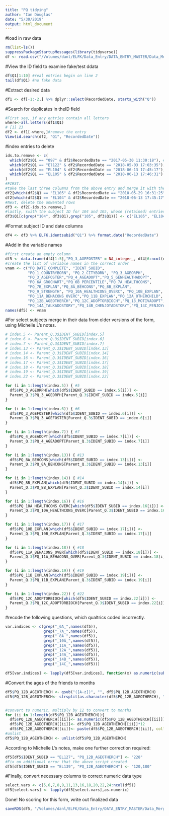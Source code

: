 ```yaml
---
title: "PQ tidying"
author: "Ian Douglas"
date: "5/30/2019"
output: html_document
---
```

#load in raw data
```r
rm(list=ls())
suppressPackageStartupMessages(library(tidyverse))
df <- read.csv("/Volumes/danl/ELFK/Data_Entry/DATA_ENTRY_MASTER/Data_Merge/01 Raw/QUALTRICS/PI/PQ raw.csv", stringsAsFactors = FALSE)
```
#View the ID field to examine fake/test ddata
```r
df$Q1[1:10] #real entries begin on line 2
tail(df$Q1) #no fake data
```
#Extract desired data
```r
df1 <- df[-1:-2,] %>% dplyr::select(RecordedDate, starts_with("Q"))
```
#Search for duplicates in theID field
```r
#First see, if any entries contain all letters
where<-all.letters(df1$Q1)
# [1] 23
df2 <- df1[-where,]#remove the entry
View(id.search(df2, "Q1", "RecordedDate"))
```
#index entries to delete
```r
ids.to.remove <- c(
  which(df2$Q1 == "097" & df2$RecordedDate == "2017-05-30 11:30:18"), #missingness
  which(df2$Q1 == "El122" & df2$RecordedDate == "2018-05-03 17:03:35"), # missingness
  which(df2$Q1 == "EL104" & df2$RecordedDate == "2018-06-13 17:45:17"),#missingness
  which(df2$Q1 == "EL105" & df2$RecordedDate == "2018-06-13 17:46:31")
)
#FIRST:
#take the last three columns from the above entry and merge it with the correct one.
df2[which(df2$Q1 == "EL105" & df2$RecordedDate == "2018-05-29 16:31:25"), 22:25] <-
df2[which(df2$Q1 == "EL104" & df2$RecordedDate == "2018-06-13 17:45:17"), 22:25]
#Next, delete the unwanted rows
df3 <- df2[-ids.to.remove,]
#lastly, swith the subject ID for 104 and 105, whose (retained) entries switched the subject ID
df3$Q1[c(grep("104", df3$Q1),grep("105", df3$Q1))] <- c("EL105", "EL104")
```
#Format subject ID and date columns
```r
df4 <- df3 %>% ELFK.identsubid("Q1") %>% format.date("RecordedDate")
```
#Add in the variable names
```r
#first create an empty column
df5 <- data.frame(df4[1:5],"PQ_3_AGEFOSTER" = NA_integer_, df4[6:ncol(df4)])
#create the list of variable names in the correct order
vnam <- c("PQ_DATE_COMPLETE", "IDENT_SUBID",
          "PQ_1_COUNTRYBORN", "PQ_2_CITYBORN", "PQ_3_AGEORPH", 
          "PQ_3_AGEFOSTER","PQ_4_AGEADOPT","PQ_5_GENHEALTHADOPT",
          "PQ_6A_GROCHART","PQ_6B_PERCENTILE","PQ_7A_HEALTHCONS",
          "PQ_7B_EXPLAN","PQ_8A_BEHCONS","PQ_8B_EXPLAN",
          "PQ_9_STRENGTH", "PQ_10A_HEALTHCONS_OVERC", "PQ_10B_EXPLAN",
          "PQ_11A_BEHACONS_OVERC","PQ_11B_EXPLAN","PQ_12A_OTHERCHILD",
          "PQ_12B_AGEOTHERCH","PQ_12C_ADOPTORBIOCH","PQ_13_MOTIVADOPT",
          "PQ_14A_TALKADOSTORY","PQ_14B_CHENJOYADSTORY","PQ_14C_PENJOYADSTORY")
names(df5) <- vnam
```
#For select subjects
merge in their data from older versions of the form, using Michelle L's notes.
```r
# index.5 <- Parent_Q.3$IDENT_SUBID[index.5]
# index.6 <- Parent_Q.3$IDENT_SUBID[index.6]
# index.7 <- Parent_Q.3$IDENT_SUBID[index.7]
# index.13 <- Parent_Q.3$IDENT_SUBID[index.13]
# index.14 <- Parent_Q.3$IDENT_SUBID[index.14]
# index.16 <- Parent_Q.3$IDENT_SUBID[index.16]
# index.17 <- Parent_Q.3$IDENT_SUBID[index.17]
# index.18 <- Parent_Q.3$IDENT_SUBID[index.18]
# index.19 <- Parent_Q.3$IDENT_SUBID[index.19]
# index.22 <- Parent_Q.3$IDENT_SUBID[index.22]

for (i in 1:length(index.5)) { #5
  df5$PQ_3_AGEORPH[which(df5$IDENT_SUBID == index.5[i])] <- 
  Parent_Q.3$PQ_3_AGEORPH[Parent_Q.3$IDENT_SUBID == index.5[i]]
}

for (i in 1:length(index.6)) { #6
  df5$PQ_3_AGEFOSTER[which(df5$IDENT_SUBID == index.6[i])] <- 
  Parent_Q.3$PQ_3_AGEFOSTER[Parent_Q.3$IDENT_SUBID == index.6[i]]
} 

for (i in 1:length(index.7)) { #7
  df5$PQ_4_AGEADOPT[which(df5$IDENT_SUBID == index.7[i])] <- 
  Parent_Q.3$PQ_4_AGEADOPT[Parent_Q.3$IDENT_SUBID == index.7[i]]
} 

for (i in 1:length(index.13)) { #13
  df5$PQ_8A_BEHCONS[which(df5$IDENT_SUBID == index.13[i])] <- 
  Parent_Q.3$PQ_8A_BEHCONS[Parent_Q.3$IDENT_SUBID == index.13[i]]
}

for (i in 1:length(index.14)) { #14
  df5$PQ_8B_EXPLAN[which(df5$IDENT_SUBID == index.14[i])] <- 
  Parent_Q.3$PQ_8B_EXPLAN[Parent_Q.3$IDENT_SUBID == index.14[i]]
}

for (i in 1:length(index.16)) { #16
  df5$PQ_10A_HEALTHCONS_OVERC[which(df5$IDENT_SUBID == index.16[i])] <- 
  Parent_Q.3$PQ_10A_HEALTHCONS_OVERC[Parent_Q.3$IDENT_SUBID == index.16[i]]
}

for (i in 1:length(index.17)) { #17
  df5$PQ_10B_EXPLAN[which(df5$IDENT_SUBID == index.17[i])] <- 
  Parent_Q.3$PQ_10B_EXPLAN[Parent_Q.3$IDENT_SUBID == index.17[i]]
}

for (i in 1:length(index.18)) { #18
  df5$PQ_11A_BEHACONS_OVER[which(df5$IDENT_SUBID == index.18[i])] <- 
  Parent_Q.3$PQ_11A_BEHACONS_OVER[Parent_Q.3$IDENT_SUBID == index.18[i]]
}

for (i in 1:length(index.19)) { #19
  df5$PQ_11B_EXPLAN[which(df5$IDENT_SUBID == index.19[i])] <- 
  Parent_Q.3$PQ_11B_EXPLAN[Parent_Q.3$IDENT_SUBID == index.19[i]]
}

for (i in 1:length(index.22)) { #22
  df5$PQ_12C_ADOPTORBIOCH[which(df5$IDENT_SUBID == index.22[i])] <- 
  Parent_Q.3$PQ_12C_ADOPTORBIOCH[Parent_Q.3$IDENT_SUBID == index.22[i]]
}
```


#recode the following questions, which qualtrics coded incorrectly.
```r
var.indices <- c(grep("_6A_",names(df5)),
                 grep("_7A_",names(df5)),
                 grep("_8A_",names(df5)),
                 grep("_10A_",names(df5)),
                 grep("_11A_",names(df5)),
                 grep("_12A_",names(df5)),
                 grep("_14A_",names(df5)),
                 grep("_14B_",names(df5)),
                 grep("_14C_",names(df5)))

df5[var.indices] <- lapply(df5[var.indices], function(x) as.numeric(sub(2,0,x)))
```
#Convert the ages of the friends to months
```r
df5$PQ_12B_AGEOTHERCH <- gsub("([A-z])", "", df5$PQ_12B_AGEOTHERCH)
df5$PQ_12B_AGEOTHERCH<- strsplit(as.character(df5$PQ_12B_AGEOTHERCH), ",")


#convert to numeric, multiply by 12 to convert to months
for (ii in 1:length(df5$PQ_12B_AGEOTHERCH)){
  df5$PQ_12B_AGEOTHERCH[[ii]]<- as.numeric(df5$PQ_12B_AGEOTHERCH[[ii]])
  df5$PQ_12B_AGEOTHERCH[[ii]]<- df5$PQ_12B_AGEOTHERCH[[ii]]*12
  df5$PQ_12B_AGEOTHERCH[[ii]]<- paste(df5$PQ_12B_AGEOTHERCH[[ii]], collapse=",")} 
#unlist 
df5$PQ_12B_AGEOTHERCH <- unlist(df5$PQ_12B_AGEOTHERCH)
```
According to Michelle L's notes, make one further correction required:
```r
df5[df5$IDENT_SUBID == "EL127", "PQ_12B_AGEOTHERCH"] <- "228"
#Fix on additional error that the above script created
df5[df5$IDENT_SUBID == "EL139", "PQ_12B_AGEOTHERCH"] <- "120,180"
```
#Finally, convert necessary columns to correct numeric data type
```r
select.vars <- c(5,6,7,8,9,11,13,16,18,20,22,24:ncol(df5))
df5[select.vars] <- lapply(df5[select.vars],as.numeric)
```

Done!
No scoring for this form, write out finalized data
```r
saveRDS(df5, "/Volumes/danl/ELFK/Data_Entry/DATA_ENTRY_MASTER/Data_Merge/03 Scored/R/PQ.rds")
```

